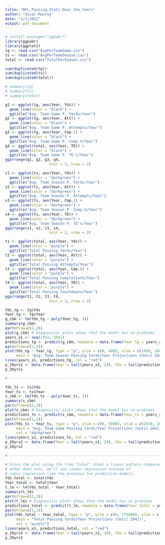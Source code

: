 ---
title: "NFL_Passing_Stats_Over_the_Years"
author: "Oscar Monroy"
date: "1/3/2022"
output: pdf_document
---

```{r}
# install.packages("ggpubr")
library(ggpubr)
library(ggplot2)
tg <- read.csv("AvgPerTeamGame.csv")
ts <- read.csv("AvgPerTeamSeason.csv")
total <- read.csv("TotalPerSeason.csv")

sum(duplicated(tg))
sum(duplicated(ts))
sum(duplicated(total))

# summary(tg)
# summary(ts)
# summary(total)
```

```{r}
g1 <- ggplot(tg, aes(Year, Yds)) + 
  geom_line(color = "black") +
  ggtitle("Avg. Team Game P. Yards/Year")
g2 <- ggplot(tg, aes(Year, Att)) + 
  geom_line(color = "black") +
  ggtitle("Avg. Team Game P. Attempts/Year")
g3 <- ggplot(tg, aes(Year, Cmp.)) + 
  geom_line(color = "black") +
  ggtitle("Avg. Team Game P. Comp.%/Year")
g4 <- ggplot(total, aes(Year, TD)) + 
  geom_line(color = "black") +
  ggtitle("Avg. Team Game P. TD's/Year")
ggarrange(g1, g2, g3, g4,
                    ncol = 2, nrow = 2)

s1 <- ggplot(ts, aes(Year, Yds)) + 
  geom_line(color = "darkgreen") +
  ggtitle("Avg. Team Season P. Yards/Year")
s2 <- ggplot(ts, aes(Year, Att)) + 
  geom_line(color = "darkgreen") +
  ggtitle("Avg. Team Season P. Attempts/Year")
s3 <- ggplot(ts, aes(Year, Cmp.)) + 
  geom_line(color = "darkgreen") +
  ggtitle("Avg. Team Season P. Comp.%/Year")
s4 <- ggplot(ts, aes(Year, TD)) + 
  geom_line(color = "darkgreen") +
  ggtitle("Avg. Team Season P. TD's/Year")
ggarrange(s1, s2, s3, s4,
                    ncol = 2, nrow = 2)

t1 <- ggplot(total, aes(Year, Yds)) + 
  geom_line(color = "purple") +
  ggtitle("Total Passing Yards/Year")
t2 <- ggplot(total, aes(Year, Att)) + 
  geom_line(color = "purple") +
  ggtitle("Total Passing Attempts/Year")
t3 <- ggplot(total, aes(Year, Cmp.)) + 
  geom_line(color = "purple") +
  ggtitle("Total Passing Completion%/Year")
t4 <- ggplot(total, aes(Year, TD)) + 
  geom_line(color = "purple") +
  ggtitle("Total Passing Touchdowns/Year")
ggarrange(t1, t2, t3, t4,
                    ncol = 2, nrow = 2)
```

```{r}
Yds_tg <- tg$Yds
Year_tg <- tg$Year
g_cbm <- lm(Yds_tg ~ poly(Year_tg, 3))
summary(g_cbm)
par(mfrow=c(2,2))
plot(g_cbm) # Diagnositic plots shows that the model has no problems
years_x1 <- seq(1932, 2041)
predictions_tg <- predict(g_cbm, newdata = data.frame(Year_tg = years_x1))
par(mfrow=c(1,1))
plot(Yds_tg ~ Year_tg, type = "p", ylim = c(0, 400), xlim = c(1930, 2046),
     main = "Avg. Team Season Passing Yards/Year Projections (Until 2041)")
lines(years_x1, predictions_tg, col = "red")
p_20yrs1 <- data.frame(Year = tail(years_x1, 20), Yds = tail(predictions_tg, 20))
p_20yrs1

# -----------------------------------------------------------------------------

Yds_ts <- ts$Yds
Year_ts <- ts$Year
s_cbm <- lm(Yds_ts ~ poly(Year_ts, 3))
summary(s_cbm)
par(mfrow=c(2,2))
plot(s_cbm) # Diagnositic plots shows that the model has no problems
predictions_ts <- predict(s_cbm, newdata = data.frame(Year_ts = years_x1))
par(mfrow=c(1,1))
plot(Yds_ts ~ Year_ts, type = "p", ylim = c(0, 5000), xlim = c(1930, 2046),
     main = "Avg. Team Game Passing Yards/Year Projections (Until 2041)", 
     col = "darkgreen")
lines(years_x1, predictions_ts, col = "red")
p_20yrs2 <- data.frame(Year = tail(years_x1, 20), Yds = tail(predictions_ts, 20))
p_20yrs2

# -----------------------------------------------------------------------------

# Since the plot using Yds from "total" shows a linear pattern compared to the
# other data sets, we'll use linear regression instead of
# cubic regression like the previous two prediction models.
Yds_total <- total$Yds
Year_total <- total$Year
t_lm <- lm(Yds_total ~ Year_total)
summary(t_lm)
par(mfrow=c(2,2))
plot(t_lm) # Diagnositic plots shows that the model has no problems
predictions_total <- predict(t_lm, newdata = data.frame(Year_total = years_x1))
par(mfrow=c(1,1))
plot(Yds_total ~ Year_total, type = "p", ylim = c(0, 175000), xlim = c(1930, 2046),
     main = "Total Passing Yards/Year Projections (Until 2041)", 
     col = "purple")
lines(years_x1, predictions_total, col = "red")
p_20yrs3 <- data.frame(Year = tail(years_x1, 20), Yds = tail(predictions_total, 20))
p_20yrs3
```

